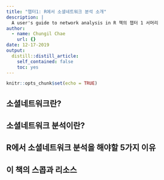 ```yaml
---
title: "챕터1: R에서 소셜네트워크 분석 소개"
description: |
  A user's guide to network analysis in R 책의 챕터 1 서머리
author:
  - name: Chungil Chae
    url: {}
date: 12-17-2019
output:
  distill::distill_article:
    self_contained: false
    toc: yes
---
```


```r
knitr::opts_chunk$set(echo = TRUE)
```

## 소셜네트워크란?

## 소셜네트워크 분석이란?

## R에서 소셜네트워크 분석을 해야할 5가지 이유

## 이 책의 스콥과 리소스


